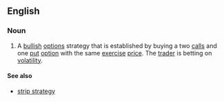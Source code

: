 ==English==

===Noun===
{{en-noun|head=[[strap]] [[strategy]]|strap strategies}}

# {{finance}} A [[bullish]] [[options]] strategy that is established by buying a two [[calls]] and one [[put]] [[option]] with the same [[exercise]] [[price]]. The [[trader]] is betting on [[volatility]].

====See also====
* [[strip strategy]]